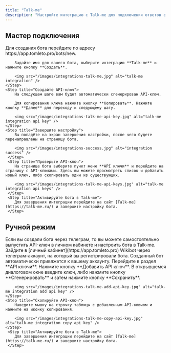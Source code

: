 ```yaml
---
title: "Talk-me"
description: "Настройте интеграцию с Talk-me для подключения ответов с использованием ИИ"
---
```


## Мастер подключения

<Steps>
    <Step title="Создайте бота">
        Для создания бота перейдите по адресу https://app.tomleto.pro/bots/new.

        Задайте имя для вашего бота, выберите интеграцию **Talk-me** и нажмите кнопку **Создать**.

        <img src="/images/integrations-talk-me.jpg" alt="talk-me integration" />
    </Step>
    <Step title="Создайте API-ключ">
        На следующем шаге вам будет автоматически сгенерирован API-ключ.

        Для копирования ключа нажмите кнопку **Копировать**. Нажмите кнопку **Далее** для переходу к следующему шагу.

        <img src="/images/integrations-talk-me-api-key.jpg" alt="talk-me integration api key" />
    </Step>
    <Step title="Завершите настройку">
        Вы попадёте на экран завершения настройки, после чего будете перенаправлены на страницу бота.

        <img src="/images/integrations-success.jpg" alt="integration success" />
     </Step>
     <Step title="Проверьте API-ключ">
        На странице бота выберите пункт меню **API ключи** и перейдите на страницу с API-ключами. Здесь вы можете просмотреть список и добавить новый ключ, либо скопировать один из существующих.

        <img src="/images/integrations-talk-me-api-keys.jpg" alt="talk-me integration api keys" />
     </Step>
     <Step title="Активируйте бота в Talk-me">
        Для завершения интеграции перейдите на сайт [Talk-me](https://talk-me.ru/) и завершите настройку бота.
     </Step>
</Steps>

## Ручной режим

<Info>
    Если вы создали бота через телеграм, то вы можете самостоятельно выпустить API-ключ в личном кабинете и настроить бота в Talk-me.
</Info>

<Steps>
    <Step title="Войдите в личный кабинет">
        Зайдите в [личный кабинет](https://app.tomleto.pro) Wikibot через телеграм-аккаунт, на который вы регистрировали бота. Созданный бот  автоматически привяжется к вашему аккаунту.
    </Step>
    <Step title="Создайте API-ключ">
        Перейдите в раздел **API ключи**. Нажмите кнопку **Добавить API ключ**. В открывшемся диалоговом окне введите ключ, либо нажмите кнопку **Сгенерировать** и затем нажмите кнопку **Сохранить**.

        <img src="/images/integrations-talk-me-add-api-key.jpg" alt="talk-me integration add api key" />
    </Step>
    <Step title="Скопируйте API-ключ">
        Наведите мышку на строчку таблицы с добавленным API-ключом и нажмите на иконку копирования.

        <img src="/images/integrations-talk-me-copy-api-key.jpg" alt="talk-me integration copy api key" />
    </Step>
     <Step title="Активируйте бота в Talk-me">
        Для завершения интеграции перейдите на сайт [Talk-me](https://talk-me.ru/) и завершите настройку бота.
     </Step>
</Steps>

